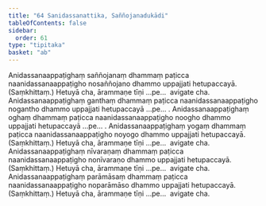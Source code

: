 ```yaml
---
title: "64 Sanidassanattika, Saññojanadukādi"
tableOfContents: false
sidebar:
  order: 61
type: "tipitaka"
basket: "ab"
---
```



<DynamicBreadcrumb />

<Division number="107">

<Paragraph number="261">
Anidassanaappaṭighaṃ saññojanaṃ dhammaṃ paṭicca naanidassanaappaṭigho nosaññojano dhammo uppajjati hetupaccayā. (Saṃkhittaṃ.)
</Paragraph>

<Paragraph number="262">
Hetuyā cha, ārammaṇe tīṇi …pe…  avigate cha.
</Paragraph>

</Division>
<Division number="108">

<Paragraph number="263">
Anidassanaappaṭighaṃ ganthaṃ dhammaṃ paṭicca naanidassanaappaṭigho nogantho dhammo uppajjati hetupaccayā …pe… .
</Paragraph>

<Paragraph number="264">
Anidassanaappaṭighaṃ oghaṃ dhammaṃ paṭicca naanidassanaappaṭigho noogho dhammo uppajjati hetupaccayā …pe… .
</Paragraph>

<Paragraph number="265">
Anidassanaappaṭighaṃ yogaṃ dhammaṃ paṭicca naanidassanaappaṭigho noyogo dhammo uppajjati hetupaccayā. (Saṃkhittaṃ.)
</Paragraph>

<Paragraph number="266">
Hetuyā cha, ārammaṇe tīṇi …pe…  avigate cha.
</Paragraph>

</Division>
<Division number="109">

<Paragraph number="267">
Anidassanaappaṭighaṃ nīvaraṇaṃ dhammaṃ paṭicca naanidassanaappaṭigho nonīvaraṇo dhammo uppajjati hetupaccayā. (Saṃkhittaṃ.)
</Paragraph>

<Paragraph number="268">
Hetuyā cha, ārammaṇe tīṇi …pe…  avigate cha.
</Paragraph>

</Division>
<Division number="110">

<Paragraph number="269">
Anidassanaappaṭighaṃ parāmāsaṃ dhammaṃ paṭicca naanidassanaappaṭigho noparāmāso dhammo uppajjati hetupaccayā. (Saṃkhittaṃ.)
</Paragraph>

<Paragraph number="270">
Hetuyā cha, ārammaṇe tīṇi …pe…  avigate cha.
</Paragraph>
</Division>